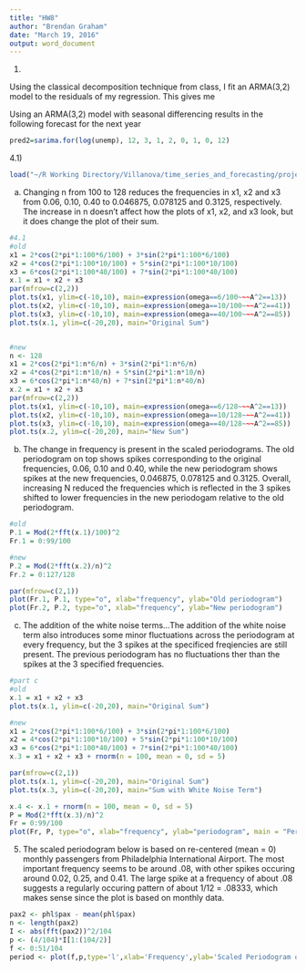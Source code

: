 ```yaml
---
title: "HW8"
author: "Brendan Graham"
date: "March 19, 2016"
output: word_document
---
```

1)

Using the classical decomposition technique from class, I fit an ARMA(3,2) model to the residuals of my regression. This gives me 


Using an ARMA(3,2) model with seasonal differencing results in the following forecast for the next year

```r
pred2=sarima.for(log(unemp), 12, 3, 1, 2, 0, 1, 0, 12)
```




4.1)

```r

load("~/R Working Directory/Villanova/time_series_and_forecasting/project/phl/data/phl.rda")

```

a) Changing n from 100 to 128 reduces the frequencies in x1, x2 and x3 from 0.06, 0.10, 0.40 to 0.046875, 0.078125 and 0.3125, respectively. The increase in n doesn't affect how the plots of x1, x2, and x3 look, but it does change the plot of their sum.

```r

#4.1
#old
x1 = 2*cos(2*pi*1:100*6/100) + 3*sin(2*pi*1:100*6/100)
x2 = 4*cos(2*pi*1:100*10/100) + 5*sin(2*pi*1:100*10/100)
x3 = 6*cos(2*pi*1:100*40/100) + 7*sin(2*pi*1:100*40/100)
x.1 = x1 + x2 + x3
par(mfrow=c(2,2))
plot.ts(x1, ylim=c(-10,10), main=expression(omega==6/100~~~A^2==13))
plot.ts(x2, ylim=c(-10,10), main=expression(omega==10/100~~~A^2==41))
plot.ts(x3, ylim=c(-10,10), main=expression(omega==40/100~~~A^2==85))
plot.ts(x.1, ylim=c(-20,20), main="Original Sum")


#new
n <- 128
x1 = 2*cos(2*pi*1:n*6/n) + 3*sin(2*pi*1:n*6/n)
x2 = 4*cos(2*pi*1:n*10/n) + 5*sin(2*pi*1:n*10/n)
x3 = 6*cos(2*pi*1:n*40/n) + 7*sin(2*pi*1:n*40/n)
x.2 = x1 + x2 + x3
par(mfrow=c(2,2))
plot.ts(x1, ylim=c(-10,10), main=expression(omega==6/128~~~A^2==13))
plot.ts(x2, ylim=c(-10,10), main=expression(omega==10/128~~~A^2==41))
plot.ts(x3, ylim=c(-10,10), main=expression(omega==40/128~~~A^2==85))
plot.ts(x.2, ylim=c(-20,20), main="New Sum")

```


b) The change in frequency is present in the scaled periodograms. The old periodogram on top shows spikes corresponding to the original frequencies, 0.06, 0.10 and 0.40, while the new periodogram shows spikes at the new frequencies, 0.046875, 0.078125 and 0.3125. Overall, increasing N reduced the frequencies which is reflected in the 3 spikes shifted to lower frequencies in the new periodogam relative to the old periodogram.

```r
#old
P.1 = Mod(2*fft(x.1)/100)^2
Fr.1 = 0:99/100

#new
P.2 = Mod(2*fft(x.2)/n)^2
Fr.2 = 0:127/128

par(mfrow=c(2,1))
plot(Fr.1, P.1, type="o", xlab="frequency", ylab="Old periodogram")
plot(Fr.2, P.2, type="o", xlab="frequency", ylab="New periodogram")

```


c) The addition of the white noise terms...The addition of the white noise term also introduces some minor fluctuations across the periodogram at every frequency, but the 3 spikes at the specificed freqiencies are still present. The previous periodogram has no fluctuations ther than the spikes at the 3 specified frequencies.

```r

#part c
#old
x.1 = x1 + x2 + x3
plot.ts(x.1, ylim=c(-20,20), main="Original Sum")

#new
x1 = 2*cos(2*pi*1:100*6/100) + 3*sin(2*pi*1:100*6/100)
x2 = 4*cos(2*pi*1:100*10/100) + 5*sin(2*pi*1:100*10/100)
x3 = 6*cos(2*pi*1:100*40/100) + 7*sin(2*pi*1:100*40/100)
x.3 = x1 + x2 + x3 + rnorm(n = 100, mean = 0, sd = 5)

par(mfrow=c(2,1))
plot.ts(x.1, ylim=c(-20,20), main="Original Sum")
plot.ts(x.3, ylim=c(-20,20), main="Sum with White Noise Term")

x.4 <- x.1 + rnorm(n = 100, mean = 0, sd = 5)
P = Mod(2*fft(x.3)/n)^2
Fr = 0:99/100
plot(Fr, P, type="o", xlab="frequency", ylab="periodogram", main = "Periodogram with White Noise Term")
```


5) The scaled periodogram below is based on re-centered (mean = 0) monthly passengers from Philadelphia International Airport. The most important frequency seems to be around .08, with other spikes occuring around 0.02, 0.25, and 0.41. The large spike at a frequency of about .08 suggests a regularly occuring pattern of about 1/12 = .08333, which makes sense since the plot is based on monthly data.



```r
pax2 <- phl$pax - mean(phl$pax)
n <- length(pax2)
I <- abs(fft(pax2))^2/104
p <- (4/104)*I[1:(104/2)]
f <- 0:51/104
period <- plot(f,p,type='l',xlab='Frequency',ylab='Scaled Periodogram of Monthly Passengers')

```
